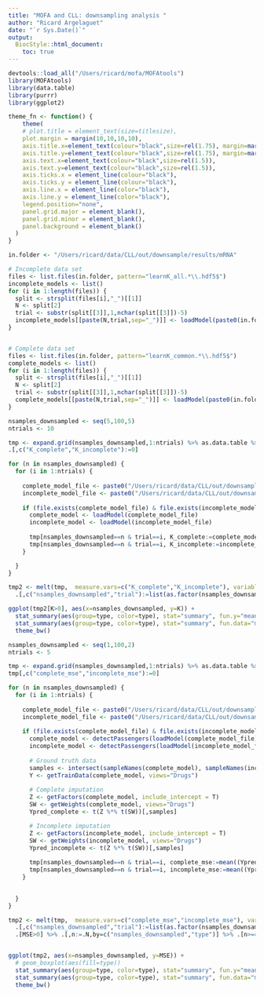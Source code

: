 ```yaml
---
title: "MOFA and CLL: downsampling analysis "
author: "Ricard Argelaguet"
date: "`r Sys.Date()`"
output:
  BiocStyle::html_document:
    toc: true
---
```


```r
devtools::load_all("/Users/ricard/mofa/MOFAtools")
library(MOFAtools)
library(data.table)
library(purrr)
library(ggplot2)
```

```r
theme_fn <- function() {
    theme(
    # plot.title = element_text(size=titlesize),
    plot.margin = margin(10,10,10,10),
    axis.title.x=element_text(colour="black",size=rel(1.75), margin=margin(20,0,3,0)),
    axis.title.y=element_text(colour="black",size=rel(1.75), margin=margin(0,20,0,3)),
    axis.text.x=element_text(colour="black",size=rel(1.5)),
    axis.text.y=element_text(colour="black",size=rel(1.5)),
    axis.ticks.x = element_line(colour="black"),
    axis.ticks.y = element_line(colour="black"),
    axis.line.x = element_line(color="black"),
    axis.line.y = element_line(color="black"),
    legend.position="none",
    panel.grid.major = element_blank(),
    panel.grid.minor = element_blank(),
    panel.background = element_blank()
  )
}
```

<!-- Load downsampling models -->
```r

in.folder <- "/Users/ricard/data/CLL/out/downsample/results/mRNA"

# Incomplete data set
files <- list.files(in.folder, pattern="learnK_all.*\\.hdf5$")
incomplete_models <- list()
for (i in 1:length(files)) {
  split <- strsplit(files[i],"_")[[1]]
  N <- split[2]
  trial <- substr(split[[3]],1,nchar(split[[3]])-5)
  incomplete_models[[paste(N,trial,sep="_")]] <- loadModel(paste0(in.folder,"/",files[i]))
}


# Complete data set
files <- list.files(in.folder, pattern="learnK_common.*\\.hdf5$")
complete_models <- list()
for (i in 1:length(files)) {
  split <- strsplit(files[i],"_")[[1]]
  N <- split[2]
  trial <- substr(split[[3]],1,nchar(split[[3]])-5)
  complete_models[[paste(N,trial,sep="_")]] <- loadModel(paste0(in.folder,"/",files[i]))
}


```


```r

nsamples_downsampled <- seq(5,100,5)
ntrials <- 10

tmp <- expand.grid(nsamples_downsampled,1:ntrials) %>% as.data.table %>% setnames(c("nsamples_downsampled","trial")) %>% 
.[,c("K_complete","K_incomplete"):=0]

for (n in nsamples_downsampled) {
  for (i in 1:ntrials) {
    
    complete_model_file <- paste0("/Users/ricard/data/CLL/out/downsample/results/mRNA/learnK_common_",n,"_",i,".hdf5")
    incomplete_model_file <- paste0("/Users/ricard/data/CLL/out/downsample/results/mRNA/learnK_all_",n,"_",i,".hdf5")
    
    if (file.exists(complete_model_file) & file.exists(incomplete_model_file)) {
      complete_model <- loadModel(complete_model_file)
      incomplete_model <- loadModel(incomplete_model_file)
      
      tmp[nsamples_downsampled==n & trial==i, K_complete:=complete_model@Dimensions$K]
      tmp[nsamples_downsampled==n & trial==i, K_incomplete:=incomplete_model@Dimensions$K]
    }

  }
}

tmp2 <- melt(tmp,  measure.vars=c("K_complete","K_incomplete"), variable.name="type", value.name="K") %>%
  .[,c("nsamples_downsampled","trial"):=list(as.factor(nsamples_downsampled),as.factor(trial))]

ggplot(tmp2[K>0], aes(x=nsamples_downsampled, y=K)) +
  stat_summary(aes(group=type, color=type), stat="summary", fun.y="mean", geom="line") +
  stat_summary(aes(group=type, color=type), stat="summary", fun.data="mean_se", geom="errorbar") +
  theme_bw()


```

<!-- Imputation of drug response -->
```r

nsamples_downsampled <- seq(1,100,2)
ntrials <- 5

tmp <- expand.grid(nsamples_downsampled,1:ntrials) %>% as.data.table %>% setnames(c("nsamples_downsampled","trial"))
tmp[,c("complete_mse","incomplete_mse"):=0]

for (n in nsamples_downsampled) {
  for (i in 1:ntrials) {
    
    complete_model_file <- paste0("/Users/ricard/data/CLL/out/downsample/results/mRNA/common_",n,"_",i,".hdf5")
    incomplete_model_file <- paste0("/Users/ricard/data/CLL/out/downsample/results/mRNA/all_",n,"_",i,".hdf5")
    
    if (file.exists(complete_model_file) & file.exists(incomplete_model_file)) {
      complete_model <- detectPassengers(loadModel(complete_model_file))
      incomplete_model <- detectPassengers(loadModel(incomplete_model_file))
      
      # Ground truth data
      samples <- intersect(sampleNames(complete_model), sampleNames(incomplete_model))
      Y <- getTrainData(complete_model, views="Drugs")
      
      # Complete imputation
      Z <- getFactors(complete_model, include_intercept = T)
      SW <- getWeights(complete_model, views="Drugs")
      Ypred_complete <- t(Z %*% t(SW))[,samples] 

      # Incomplete imputation
      Z <- getFactors(incomplete_model, include_intercept = T)
      SW <- getWeights(incomplete_model, views="Drugs")
      Ypred_incomplete <- t(Z %*% t(SW))[,samples]      
      
      tmp[nsamples_downsampled==n & trial==i, complete_mse:=mean((Ypred_complete - Y)**2)]
      tmp[nsamples_downsampled==n & trial==i, incomplete_mse:=mean((Ypred_incomplete - Y)**2)]
    }
    

  }
}

tmp2 <- melt(tmp,  measure.vars=c("complete_mse","incomplete_mse"), variable.name="type", value.name="MSE") %>%
  .[,c("nsamples_downsampled","trial"):=list(as.factor(nsamples_downsampled),as.factor(trial))] %>%
  .[MSE>0] %>% .[,n:=.N,by=c("nsamples_downsampled","type")] %>% .[n>=4]


ggplot(tmp2, aes(x=nsamples_downsampled, y=MSE)) +
  # geom_boxplot(aes(fill=type))
  stat_summary(aes(group=type, color=type), stat="summary", fun.y="mean", geom="line") +
  stat_summary(aes(group=type, color=type), stat="summary", fun.data="mean_se", geom="errorbar") +
  theme_bw()

```

